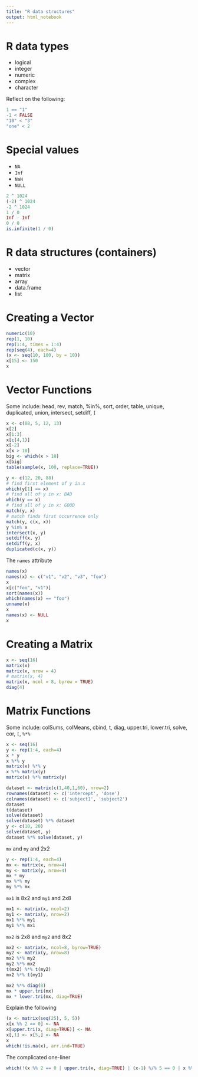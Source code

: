 ```yaml
---
title: "R data structures"
output: html_notebook
---
```


# R data types
* logical
* integer
* numeric
* complex
* character

Reflect on the following:

```r
1 == "1"
-1 < FALSE
"10" < "3"
"one" < 2
```

# Special values
* `NA`
* `Inf`
* `NaN`
* `NULL`

```r
2 ^ 1024
(-2) ^ 1024
-2 ^ 1024
1 / 0
Inf - Inf
0 / 0
is.infinite(1 / 0)
```

# R data structures (containers)
* vector
* matrix
* array
* data.frame
* list

# Creating a Vector

```r
numeric(10)
rep(1, 10)
rep(1:4, times = 1:4)
rep(seq(4), each=4)
(x <- seq(10, 100, by = 10))
x[15] <- 150
x
```

# Vector Functions

Some include: head, rev, match, %in%, sort, order, table, unique, duplicated, union, intersect, setdiff, `[`

```r
x <- c(88, 5, 12, 13)
x[2]
x[1:3]
x[c(4,1)]
x[-2]
x[x > 10]
big <- which(x > 10)
x[big]
table(sample(x, 100, replace=TRUE))
```

```r
y <- c(12, 20, 88)
# find first element of y in x
which(y[1] == x)
# find all of y in x: BAD
which(y == x)
# find all of y in x: GOOD
match(y, x)
# match finds first occurrence only
match(y, c(x, x))
y %in% x
intersect(x, y)
setdiff(x, y)
setdiff(y, x)
duplicated(c(x, y))
```

The `names` attribute

```r
names(x)
names(x) <- c("v1", "v2", "v3", "foo")
x
x[c("foo", "v1")]
sort(names(x))
which(names(x) == "foo")
unname(x)
x
names(x) <- NULL
x
```

# Creating a Matrix

```r
x <- seq(16)
matrix(x)
matrix(x, nrow = 4)
# matrix(x, 4)
matrix(x, ncol = 8, byrow = TRUE)
diag(4)
```

# Matrix Functions

Some include: colSums, colMeans, cbind, t, diag, upper.tri, lower.tri, solve, cor, `[`, `%*%`

```r
x <- seq(16)
y <- rep(1:4, each=4)
x * y
x %*% y
matrix(x) %*% y
x %*% matrix(y)
matrix(x) %*% matrix(y)
```

```r
dataset <- matrix(c(1,40,1,60), nrow=2)
rownames(dataset) <- c('intercept', 'dose')
colnames(dataset) <- c('subject1', 'subject2')
dataset
t(dataset)
solve(dataset)
solve(dataset) %*% dataset
y <- c(10, 20)
solve(dataset, y)
dataset %*% solve(dataset, y)
```

`mx` and `my` and 2x2

```r
y <- rep(1:4, each=4)
mx <- matrix(x, nrow=4)
my <- matrix(y, nrow=4)
mx * my
mx %*% my
my %*% mx
```

`mx1` is 8x2 and `my1` and 2x8

```r
mx1 <- matrix(x, ncol=2)
my1 <- matrix(y, nrow=2)
mx1 %*% my1
my1 %*% mx1
```

`mx2` is 2x8 and `my2` and 8x2

```r
mx2 <- matrix(x, ncol=8, byrow=TRUE)
my2 <- matrix(y, nrow=8)
mx2 %*% my2
my2 %*% mx2
t(mx2) %*% t(my2)
mx2 %*% t(my1)
```

```r
mx2 %*% diag(8)
mx * upper.tri(mx)
mx * lower.tri(mx, diag=TRUE)
```

Explain the following

```r
(x <- matrix(seq(25), 5, 5))
x[x %% 2 == 0] <- NA
x[upper.tri(x, diag=TRUE)] <- NA
x[,1] <- x[5,] <- NA
x
which(!is.na(x), arr.ind=TRUE)
```

The complicated one-liner

```r
which(!(x %% 2 == 0 | upper.tri(x, diag=TRUE) | (x-1) %/% 5 == 0 | x %% 5 == 0), arr.ind=TRUE)
```
